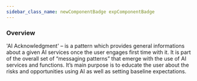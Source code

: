 ```yaml
---
sidebar_class_name: newComponentBadge expComponentBadge
---
```



### Overview

'AI Acknowledgment' – is a pattern which provides general informations about a given AI services once the user engages first time with it. It is part of the overall set of “messaging patterns” that emerge with the use of AI services and functions. It’s main purpose is to educate the user about the risks and opportunities using AI as well as setting baseline expectations.

<Basic />
